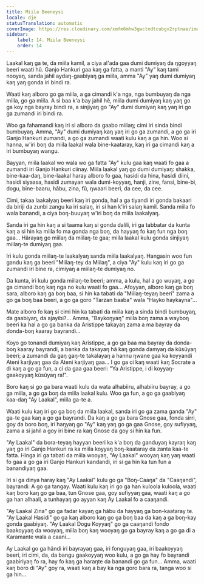 ```yaml
---
title: Miila Beeneysi
locale: dje
statusTranslation: automatic
coverImage: https://res.cloudinary.com/xmfm6mhw3gwctndtcubgx2rptnae/image/upload/v1740468922/small_cover_tratado_de_psicologia_revolucionaria_a4c0dca4e0.webp
sidebar:
    label: 14. Miila Beeneysi
    order: 14
---
```

Laakal kaŋ ga te, da miila kamil, a ciya al'ada gaa dumi dumiyaŋ da ŋgoyyaŋ beeri waati hũ. Ganjo Hankuri gaa kaŋ ga fatta, a manti "Ay" kaŋ tami nooyaŋ, sanda jahil aydaŋ-gaabiyaŋ ga miila, amma "Ay" yaŋ dumi dumiyaŋ kaŋ yaŋ gonda iri bindi ra.

Waati kaŋ alboro go ga miila, a ga cimandi k'a nga, nga bumbuyaŋ da nga miila, go ga miila. A si baa k'a bay jahil hẽ, miila dumi dumiyaŋ kaŋ yaŋ go ga koy nga bayray bindi ra, a sinjiyaŋ go "Ay" dumi dumiyaŋ kaŋ yaŋ iri go ga zumandi iri bindi ra.

Woo ga fahamandi kaŋ iri si alboro da gaabo miilaŋ; cimi iri sinda bindi bumbuyaŋ. Amma, "Ay" dumi dumiyaŋ kaŋ yaŋ iri go ga zumandi, a go ga iri Ganjo Hankuri zumandi, a go ga zumandi waati kulu kaŋ a ga hin. Woo si hanna, w'iri boŋ da miila laakal wala bine-kaataray, kaŋ iri ga cimandi kaŋ a iri bumbuyaŋ wangu.

Bayyan, miila laakal wo wala wo ga fatta "Ay" kulu gaa kaŋ waati fo gaa a zumandi iri Ganjo Hankuri ciinay. Miila laakal yaŋ go dumi dumiyaŋ: shakka, bine-kaa-daŋ, bine-laakal haray alboro fo gaa, hasidi da hina, hasidi diini, hasidi siyaasa, hasidi zumayan wala dumi-koyyaŋ, hanji, zine, fansi, bine-bi, dogu, bine-baaru, hãbu, zina, fũ, ŋwaari beeri, da cee, da cee.

Cimi, takaa laakalyaŋ beeri kaŋ iri gonda, hal a ga tiyandi iri gonda bakaari da biriji da zunbi zangu ka iri salaŋ, iri si han k'iri salaŋ kamil. Sanda miila fo wala banandi, a ciya boŋ-buuyaŋ w'iri boŋ da miila laakalyaŋ.

Sanda iri ga hin kaŋ a si taama kaŋ si gonda dalili, iri ga tabbatar da kunta kaŋ a si hin ka miila fo ma gonda nga boŋ, da hayyaŋ fo kaŋ fun nga boŋ gaa... Hãrayaŋ go miilaŋ da miilaŋ-te gaa; miila laakal kulu gonda sinjiyaŋ miilaŋ-te dumiyaŋ gaa.

Iri kulu gonda miilaŋ-te laakalyaŋ sanda miila laakalyaŋ. Hangasin woo fun gandu kaŋ ga beeri "Miilaŋ-tey da Miilaŋ", a ciya "Ay" kulu kaŋ iri go ga zumandi iri bine ra, cimiyaŋ a miilaŋ-te dumiyaŋ no.

Da kunta, iri kulu gonda miilaŋ-te beeri; amma, a kulu, hal a go wuyaŋ, a go ga cimandi boŋ kaŋ nga no kulu waati fo gaa... Afoyyan, alboro kaŋ ga boŋ sara, alboro kaŋ ga boŋ baa, si hin ka tabati da "Miilaŋ-teyaŋ beeri" zama a go ga boŋ baa beeri, a go ga goro "Tarzan baaba" wala "Hayko haykayna"...

Mate alboro fo kaŋ si cimi hin ka tabati da miila kaŋ a sinda bindi bumbuyaŋ, da gaabiyaŋ, da ajayibi?... Amma, "Baykoŋyaŋ" miila boŋ zama a wayboŋ beeri ka hal a go ga banka da Aristippe takayaŋ zama a ma bayray da donda-boŋ kaaray bayrandi...

Koyo go tonandi dumiyaŋ kaŋ Aristippe, a go ga baa ma bayray da donda-boŋ kaaray bayrandi, a banka da takayaŋ hã kaŋ gonda damyaŋ da kũsũyaŋ beeri; a zumandi da gaŋ gaŋ-te takalayaŋ a hannu ŋwane gaa ka koyyandi Ateni karjiyaŋ gaa da Ateni karjiyaŋ gaa... I go ga ci kaŋ waati kaŋ Socrate a di kaŋ a go ga fun, a ci da gaa gaa beeri: "Ya Aristippe, i di koyyaŋ-gaakoyyaŋ kũsũyaŋ ra!".

Boro kaŋ si go ga bara waati kulu da wata alhabiiru, alhabiiru bayray, a go ga miila, a go ga boŋ da miila laakal kulu. Woo ga fun, a go ga gaabiyaŋ kaa-daŋ "Ay Laakal", miila ga-te a.

Waati kulu kaŋ iri go ga boŋ da miila laakal, sanda iri go ga zama ganda "Ay" ga-te gaa kaŋ a go ga bayrandi. Da kaŋ a go ga bara Gnose gaa, fonda sirri, goy da boro boŋ, iri haŋyaŋ go "Ay" kaŋ yaŋ go ga gaa Gnose, goy sufiyyaŋ, zama a si jahil a goy iri bine ra kaŋ Gnose da goy si hin ka fun.

"Ay Laakal" da bora-teyaŋ hayyan beeri ka k'a boŋ da ganduyaŋ kayraŋ kaŋ yaŋ go iri Ganjo Hankuri ra ka miila koyyaŋ boŋ-kaataray da zanta kaa-te fatta. Hinga iri ga tabati da miila wooyaŋ, "Ay Laakal" wooyaŋ kaŋ yaŋ waati fo gaa a go ga iri Ganjo Hankuri kandandi, iri si ga hin ka tun fun a banandiyaŋ gaa.

Iri si ga dinya haray kaŋ "Ay Laakal" kulu go ga "Boŋ-Caaŋa" da "Caaŋandi", bayrandi: A go ga tangay. Waati kulu kaŋ iri go ga han kuloola kuloola, waati kaŋ boro kaŋ go ga baa, tun Gnose gaa, goy sufiyyaŋ gaa, waati kaŋ a go ga han alhaali, a tunhayaŋ go ayyan kaŋ Ay Laakal fo a caaŋandi.

"Ay Laakal Zina" go ga fadar kayaŋ ga hãbu da hayyaŋ ga bon-kaataray te. "Ay Laakal Hasidi" go ga kaŋ alboro kaŋ go ga boŋ baa da kaŋ a ga boŋ-kay gonda gaabiyaŋ. "Ay Laakal Dogu Koyyaŋ" go ga caaŋandi fondo baakoyyaŋ da wooyaŋ, miila boŋ kaŋ wooyaŋ go ga bayray kaŋ a go ga di a Karamante wala a caani...

Ay Laakal go ga hãndi iri bayrayaŋ gaa, iri fonguyaŋ gaa, iri baakoyyaŋ beeri, iri cimi, da, da bangu gaakoyyaŋ woo kulu, a go ga hay fo bayrandi gaabiriyaŋ fo ra, hay fo kaŋ ga haraŋte da banandi go ga fun... Amma, waati kaŋ boro di "Ay" goy ra, waati kaŋ a bay ka nga goro bara ra, tanga woo si ga hin...

